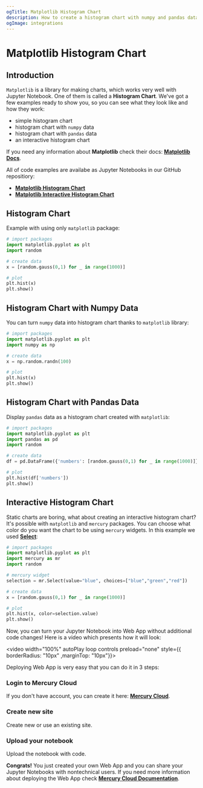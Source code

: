 ```yaml
---
ogTitle: Matplotlib Histogram Chart
description: How to create a histogram chart with numpy and pandas data using matplotlib (Python package) in Jupyter Notebook. 
ogImage: integrations
---
```




# Matplotlib Histogram Chart

## Introduction

`Matplotlib` is a library for making charts, which works very well with Jupyter Notebook. One of them is called a **Histogram Chart**. We've got a few examples ready to show you, so you can see what they look like and how they work: 

- simple histogram chart 
- histogram chart with `numpy` data
- histogram chart with `pandas` data
- an interactive histogram chart 

If you need any information about **Matplotlib** check their docs: [**Matplotlib Docs**](https://matplotlib.org/stable/index.html).

All of code examples are availabe as Jupyter Notebooks in our GitHub repositiory:

- [**Matplotlib Histogram Chart**](https://github.com/mljar/mercury-integrations/blob/main/visualizations/matplotlib/matplotlib-histogram-chart.ipynb)
- [**Matplotlib Interactive Histogram Chart**](https://github.com/mljar/mercury-integrations/blob/main/visualizations/matplotlib/matplotlib-interactive-histogram-chart.ipynb)

## Histogram Chart

Example with using only `matplotlib` package: 

```python
# import packages
import matplotlib.pyplot as plt
import random

# create data 
x = [random.gauss(0,1) for _ in range(1000)]

# plot 
plt.hist(x)
plt.show()
```

<Screenshot src={simplechartPng} alt="Simple matplotlib histogram chart." />

## Histogram Chart with Numpy Data

You can turn `numpy` data into histogram chart thanks to `matplotlib` library:

```python
# import packages 
import matplotlib.pyplot as plt
import numpy as np

# create data 
x = np.random.randn(100)

# plot 
plt.hist(x)
plt.show()
```

<Screenshot src={numpychartPng} alt="Matplotlib histogram chart with numpy data." />

## Histogram Chart with Pandas Data

Display `pandas` data as a histogram chart created with `matplotlib`:

```python
# import packages 
import matplotlib.pyplot as plt
import pandas as pd
import random

# create data
df = pd.DataFrame({'numbers': [random.gauss(0,1) for _ in range(1000)]})

# plot 
plt.hist(df['numbers'])
plt.show()
```

<Screenshot src={pandaschartPng} alt="Matplotlib histogram chart with pandas data." />

## Interactive Histogram Chart

Static charts are boring, what about creating an interactive histogram chart? It's possible with `matplotlib` and `mercury` packages. You can choose what color do you want the chart to be using `mercury` widgets. In this example we used [**Select**](https://runmercury.com/docs/input-widgets/select/):

```python
# import packages
import matplotlib.pyplot as plt
import mercury as mr
import random
```

```python
# mercury widget 
selection = mr.Select(value="blue", choices=["blue","green","red"])
```

```python
# create data 
x = [random.gauss(0,1) for _ in range(1000)]

# plot 
plt.hist(x, color=selection.value)
plt.show()
```

Now, you can turn your Jupyter Notebook into Web App without additional code changes! Here is a video which presents how it will look:

<video width="100%" autoPlay loop controls preload="none" style={{ borderRadius: "10px" ,marginTop: "10px"}}>
  <source
    src="/images/integrations/matplotlib/histogram-chart/matplotlib-mercury.mp4"
    type="video/mp4"
  />
</video>

Deploying Web App is very easy that you can do it in 3 steps:

<div className="steps-container">

### Login to Mercury Cloud

If you don't have account, you can create it here: [**Mercury Cloud**](https://cloud.runmercury.com/register).

### Create new site

Create new or use an existing site. 

### Upload your notebook

Upload the notebook with code.

</div>

**Congrats!** You just created your own Web App and you can share your Jupyter Notebooks with nontechnical users. If you need more information about deploying the Web App check [**Mercury Cloud Documentation**](https://runmercury.com/docs/cloud/).